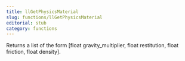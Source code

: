 ```yaml
---
title: llGetPhysicsMaterial
slug: functions/llGetPhysicsMaterial
editorial: stub
category: functions
---
```


<LSLFunction
	name="llGetPhysicsMaterial"
	returnType="list"
/>

Returns a list of the form [float gravity_multiplier, float restitution, float friction, float density].
